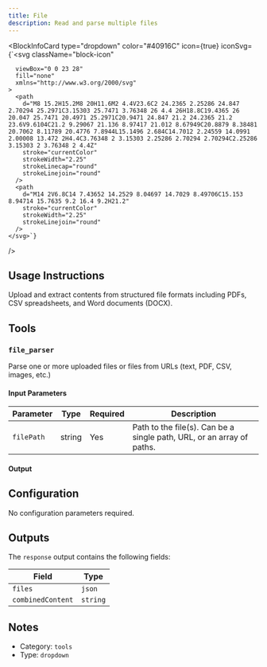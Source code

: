 ```yaml
---
title: File
description: Read and parse multiple files
---
```



<BlockInfoCard 
  type="dropdown"
  color="#40916C"
  icon={true}
  iconSvg={`<svg className="block-icon"
      
      
      
      viewBox="0 0 23 28"
      fill="none"
      xmlns="http://www.w3.org/2000/svg"
    >
      <path
        d="M8 15.2H15.2M8 20H11.6M2 4.4V23.6C2 24.2365 2.25286 24.847 2.70294 25.2971C3.15303 25.7471 3.76348 26 4.4 26H18.8C19.4365 26 20.047 25.7471 20.4971 25.2971C20.9471 24.847 21.2 24.2365 21.2 23.6V9.6104C21.2 9.29067 21.136 8.97417 21.012 8.67949C20.8879 8.38481 20.7062 8.11789 20.4776 7.8944L15.1496 2.684C14.7012 2.24559 14.0991 2.00008 13.472 2H4.4C3.76348 2 3.15303 2.25286 2.70294 2.70294C2.25286 3.15303 2 3.76348 2 4.4Z"
        stroke="currentColor"
        strokeWidth="2.25"
        strokeLinecap="round"
        strokeLinejoin="round"
      />
      <path
        d="M14 2V6.8C14 7.43652 14.2529 8.04697 14.7029 8.49706C15.153 8.94714 15.7635 9.2 16.4 9.2H21.2"
        stroke="currentColor"
        strokeWidth="2.25"
        strokeLinejoin="round"
      />
    </svg>`}
/>

## Usage Instructions

Upload and extract contents from structured file formats including PDFs, CSV spreadsheets, and Word documents (DOCX). 



## Tools

### `file_parser`

Parse one or more uploaded files or files from URLs (text, PDF, CSV, images, etc.)

#### Input Parameters

| Parameter | Type | Required | Description |
| --------- | ---- | -------- | ----------- |
| `filePath` | string | Yes | Path to the file(s). Can be a single path, URL, or an array of paths. |

#### Output




## Configuration

No configuration parameters required.



## Outputs

The `response` output contains the following fields:

| Field | Type |
| ----- | ---- |
| `files` | `json` |
| `combinedContent` | `string` |


## Notes

- Category: `tools`
- Type: `dropdown`